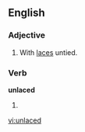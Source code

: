 ==English==

===Adjective===
{{en-adj|-}}

# With [[laces]] untied.

===Verb===
'''unlaced'''

# {{past of|unlace}}

[[vi:unlaced]]